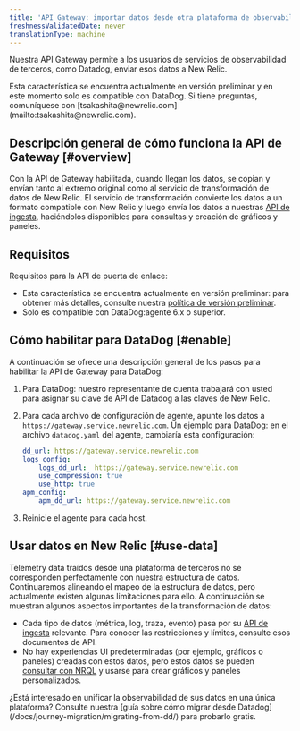 ```yaml
---
title: 'API Gateway: importar datos desde otra plataforma de observabilidad'
freshnessValidatedDate: never
translationType: machine
---
```


Nuestra API Gateway permite a los usuarios de servicios de observabilidad de terceros, como Datadog, enviar esos datos a New Relic.

<Callout variant="important">
  Esta característica se encuentra actualmente en versión preliminar y en este momento solo es compatible con DataDog. Si tiene preguntas, comuníquese con [tsakashita@newrelic.com](mailto:tsakashita@newrelic.com).
</Callout>

## Descripción general de cómo funciona la API de Gateway [#overview]

Con la API de Gateway habilitada, cuando llegan los datos, se copian y envían tanto al extremo original como al servicio de transformación de datos de New Relic. El servicio de transformación convierte los datos a un formato compatible con New Relic y luego envía los datos a nuestras [API de ingesta](/docs/telemetry-data-platform/get-data-new-relic/getting-started/introduction-new-relic-data-ingest-apis-sdks), haciéndolos disponibles para consultas y creación de gráficos y paneles.

## Requisitos

Requisitos para la API de puerta de enlace:

* Esta característica se encuentra actualmente en versión preliminar: para obtener más detalles, consulte nuestra [política de versión preliminar](/docs/licenses/license-information/referenced-policies/new-relic-pre-release-policy).
* Solo es compatible con DataDog:agente 6.x o superior.

## Cómo habilitar para DataDog [#enable]

A continuación se ofrece una descripción general de los pasos para habilitar la API de Gateway para DataDog:

1. Para DataDog: nuestro representante de cuenta trabajará con usted para asignar su clave de API de Datadog a las claves de New Relic.

2. Para cada archivo de configuración de agente, apunte los datos a `https://gateway.service.newrelic.com`. Un ejemplo para DataDog: en el archivo `datadog.yaml` del agente, cambiaría esta configuración:

   ```yml
   dd_url: https://gateway.service.newrelic.com
   logs_config:
       logs_dd_url:  https://gateway.service.newrelic.com
       use_compression: true
       use_http: true
   apm_config:
       apm_dd_url: https://gateway.service.newrelic.com
   ```

3. Reinicie el agente para cada host.

## Usar datos en New Relic [#use-data]

Telemetry data traídos desde una plataforma de terceros no se corresponden perfectamente con nuestra estructura de datos. Continuaremos alineando el mapeo de la estructura de datos, pero actualmente existen algunas limitaciones para ello. A continuación se muestran algunos aspectos importantes de la transformación de datos:

* Cada tipo de datos (métrica, log, traza, evento) pasa por su [API de ingesta](/docs/telemetry-data-platform/get-data-new-relic/getting-started/introduction-new-relic-data-ingest-apis-sdks) relevante. Para conocer las restricciones y límites, consulte esos documentos de API.
* No hay experiencias UI predeterminadas (por ejemplo, gráficos o paneles) creadas con estos datos, pero estos datos se pueden [consultar con NRQL](/docs/query-your-data/nrql-new-relic-query-language/get-started/introduction-nrql-new-relics-query-language) y usarse para crear gráficos y paneles personalizados.

<Callout variant="tip">
  ¿Está interesado en unificar la observabilidad de sus datos en una única plataforma? Consulte nuestra [guía sobre cómo migrar desde Datadog](/docs/journey-migration/migrating-from-dd/) para probarlo gratis.
</Callout>
